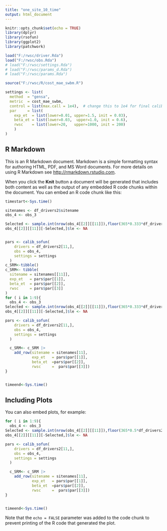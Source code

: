 ```yaml
---
title: "one_site_10_time"
output: html_document
---
```


```r
knitr::opts_chunk$set(echo = TRUE)
library(dplyr)
library(rsofun)
library(ggplot2)
library(patchwork)

load("F:/rwsc/driver.Rda")
load("F:/rwsc/obs.Rda")
# load("F:/rwsc/settings.Rda")
# load("F:/rwsc/params_d.Rda")
# load("F:/rwsc/params.Rda")

source("F:/rwsc/R/cost_mae_swbm.R")

settings <- list(
  method  = "gensa",
  metric  = cost_mae_swbm,
  control = list(max.call = 1e4),  # change this to 1e4 for final calibration
  par     = list(
    exp_et  = list(lower=0.01, upper=1.5, init = 0.03),
    beta_et = list(lower=0.03,  upper=1.0, init = 0.6),
    rwsc    = list(lower=20,   upper=1000, init = 200)
    )
)

```

## R Markdown

This is an R Markdown document. Markdown is a simple formatting syntax for authoring HTML, PDF, and MS Word documents. For more details on using R Markdown see <http://rmarkdown.rstudio.com>.

When you click the **Knit** button a document will be generated that includes both content as well as the output of any embedded R code chunks within the document. You can embed an R code chunk like this:

```r
timestart<-Sys.time()

sitenames <- df_drivers2$sitename
obs_4 <- obs_3

Selected <- sample.int(nrow(obs_4[[2]][[11]]),floor(365*0.333*df_drivers2[11,]$params_siml[[1]]$nyeartrend))
obs_4[[2]][[11]][-Selected,]$le <- NA


pars <- calib_sofun(
    drivers = df_drivers2[11,],  
    obs = obs_4,
    settings = settings
  )
c_SRM<-tibble()
c_SRM<- tibble(
  sitename = sitenames[[11]],
  exp_et   = pars$par[[1]],
  beta_et  = pars$par[[2]],
  rwsc     = pars$par[[3]]
)
for ( i in 1:9){
  obs_4 <- obs_3
Selected <- sample.int(nrow(obs_4[[2]][[11]]),floor(365*0.333*df_drivers2[11,]$params_siml[[1]]$nyeartrend))
obs_4[[2]][[11]][-Selected,]$le <- NA

pars <- calib_sofun(
    drivers = df_drivers2[11,],  
    obs = obs_4,
    settings = settings
  ) 

  c_SRM<- c_SRM |>
    add_row(sitename = sitenames[11],
            exp_et   = pars$par[[1]],
            beta_et  =pars$par[[2]],
            rwsc     =  pars$par[[3]])
}


timeend<-Sys.time()
```

## Including Plots

You can also embed plots, for example:

```r

for ( i in 1:9){
  obs_4 <- obs_3
Selected <- sample.int(nrow(obs_4[[2]][[11]]),floor(365*0.5*df_drivers2[11,]$params_siml[[1]]$nyeartrend))
obs_4[[2]][[11]][-Selected,]$le <- NA

pars <- calib_sofun(
    drivers = df_drivers2[11,],  
    obs = obs_4,
    settings = settings
  ) 

  c_SRM<- c_SRM |>
    add_row(sitename = sitenames[11],
            exp_et   = pars$par[[1]],
            beta_et  =pars$par[[2]],
            rwsc     =  pars$par[[3]])
}


timeend<-Sys.time()

```

Note that the `echo = FALSE` parameter was added to the code chunk to prevent printing of the R code that generated the plot.
